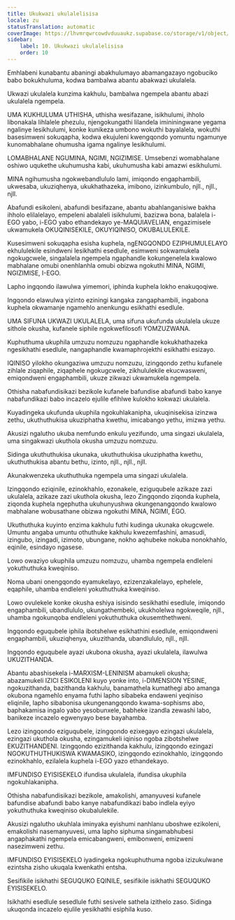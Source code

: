 ```yaml
---
title: Ukukwazi ukulalelisisa
locale: zu
statusTranslation: automatic
coverImage: https://lhvmrqwrcowdvduuaukz.supabase.co/storage/v1/object/public/strapi-uploads/small_cover-educacion-fundamental.webp-2d51a7828a2b1309555be27f7e2a61a0.webp
sidebar:
    label: 10. Ukukwazi ukulalelisisa
    order: 10
---
```

Emhlabeni kunabantu abaningi abakhulumayo abamangazayo ngobuciko babo bokukhuluma, kodwa bambalwa abantu abakwazi ukulalela.

Ukwazi ukulalela kunzima kakhulu, bambalwa ngempela abantu abazi ukulalela ngempela.

UMA KUKHULUMA UTHISHA, uthisha wesifazane, isikhulumi, ihholo libonakala lihlalele phezulu, njengokungathi lilandela imininingwane yegama ngalinye lesikhulumi, konke kunikeza umbono wokuthi bayalalela, wokuthi basesimweni sokuqapha, kodwa ekujuleni kwengqondo yomuntu ngamunye kunomabhalane ohumusha igama ngalinye lesikhulumi.

LOMABHALANE NGUMINA, NGIMI, NGIZIMISE. Umsebenzi womabhalane oshiwo uqukethe ukuhumusha kabi, ukuhumusha kabi amazwi esikhulumi.

MINA ngihumusha ngokwebandlululo lami, imiqondo engaphambili, ukwesaba, ukuziqhenya, ukukhathazeka, imibono, izinkumbulo, njll., njll., njll.

Abafundi esikoleni, abafundi besifazane, abantu abahlanganisiwe bakha ihholo elilalelayo, empeleni abalaleli isikhulumi, bazizwa bona, balalela i-EGO yabo, i-EGO yabo ethandekayo ye-MAQUIAVELIAN, engazimisele ukwamukela OKUQINISEKILE, OKUYIQINISO, OKUBALULEKILE.

Kusesimweni sokuqapha esisha kuphela, ngENGQONDO EZIPHUMULELAYO ekhululekile esindweni lesikhathi esedlule, esimweni sokwamukela ngokugcwele, singalalela ngempela ngaphandle kokungenelela kwalowo mabhalane omubi onenhlanhla omubi obizwa ngokuthi MINA, NGIMI, NGIZIMISE, I-EGO.

Lapho ingqondo ilawulwa yimemori, iphinda kuphela lokho enakuqoqiwe.

Ingqondo elawulwa yizinto eziningi kangaka zangaphambili, ingabona kuphela okwamanje ngamehlo anenkungu esikhathi esedlule.

UMA SIFUNA UKWAZI UKULALELA, uma sifuna ukufunda ukulalela ukuze sithole okusha, kufanele siphile ngokwefilosofi YOMZUZWANA.

Kuphuthuma ukuphila umzuzu nomzuzu ngaphandle kokukhathazeka ngesikhathi esedlule, nangaphandle kwamaphrojekthi esikhathi esizayo.

IQINISO yilokho okungaziwa umzuzu nomzuzu, izingqondo zethu kufanele zihlale ziqaphile, ziqaphele ngokugcwele, zikhululekile ekucwasweni, emiqondweni engaphambili, ukuze zikwazi ukwamukela ngempela.

Othisha nabafundisikazi bezikole kufanele bafundise abafundi babo kanye nabafundikazi babo incazelo ejulile efihlwe kulokho kokwazi ukulalela.

Kuyadingeka ukufunda ukuphila ngokuhlakanipha, ukuqinisekisa izinzwa zethu, ukuthuthukisa ukuziphatha kwethu, imicabango yethu, imizwa yethu.

Akusizi ngalutho ukuba nemfundo enkulu yezifundo, uma singazi ukulalela, uma singakwazi ukuthola okusha umzuzu nomzuzu.

Sidinga ukuthuthukisa ukunaka, ukuthuthukisa ukuziphatha kwethu, ukuthuthukisa abantu bethu, izinto, njll., njll., njll.

Akunakwenzeka ukuthuthuka ngempela uma singazi ukulalela.

Izingqondo eziqinile, ezinokhahlo, ezonakele, eziguqubele azikaze zazi ukulalela, azikaze zazi ukuthola okusha, lezo Zingqondo ziqonda kuphela, ziqonda kuphela ngephutha ukuhunyushwa okungenangqondo kwalowo mabhalane wobusathane obizwa ngokuthi MINA, NGIMI, EGO.

Ukuthuthuka kuyinto enzima kakhulu futhi kudinga ukunaka okugcwele. Umuntu angaba umuntu othuthuke kakhulu kwezemfashini, amasudi, izingubo, izingadi, izimoto, ubungane, nokho aqhubeke nokuba nonokhahlo, eqinile, esindayo ngasese.

Lowo owaziyo ukuphila umzuzu nomzuzu, uhamba ngempela endleleni yokuthuthuka kweqiniso.

Noma ubani onengqondo eyamukelayo, ezizenzakalelayo, ephelele, eqaphile, uhamba endleleni yokuthuthuka kweqiniso.

Lowo ovulekele konke okusha eshiya isisindo sesikhathi esedlule, imiqondo engaphambili, ubandlululo, ukungathembeki, ukukholelwa ngokweqile, njll., uhamba ngokunqoba endleleni yokuthuthuka okusemthethweni.

Ingqondo eguqubele iphila ibotshelwe esikhathini esedlule, emiqondweni engaphambili, ukuziqhenya, ukuzithanda, ubandlululo, njll., njll.

Ingqondo eguqubele ayazi ukubona okusha, ayazi ukulalela, ilawulwa UKUZITHANDA.

Abantu abashisekela i-MARXISM-LENINISM abamukeli okusha; abazamukeli IZICI ESIKOLENI kuyo yonke into, i-DIMENSION YESINE, ngokuzithanda, bazithanda kakhulu, banamathela kumathegi abo amanga okubona ngamehlo enyama futhi lapho sibabeka endaweni yeqiniso eliqinile, lapho sibabonisa ukungenangqondo kwama-sophisms abo, baphakamisa ingalo yabo yesobunxele, babheke izandla zewashi labo, banikeze incazelo egwenyayo bese bayahamba.

Lezo izingqondo eziguqubele, izingqondo ezixegayo ezingazi ukulalela, ezingazi ukuthola okusha, ezingamukeli iqiniso ngoba zibotshelwe EKUZITHANDENI. Izingqondo ezizithanda kakhulu, izingqondo ezingazi NGOKUTHUTHUKISWA KWAMASIKO, izingqondo ezinokhahlo, izingqondo ezinokhahlo, ezilalela kuphela i-EGO yazo ethandekayo.

IMFUNDISO EYISISEKELO ifundisa ukulalela, ifundisa ukuphila ngokuhlakanipha.

Othisha nabafundisikazi bezikole, amakolishi, amanyuvesi kufanele bafundise abafundi babo kanye nabafundikazi babo indlela eyiyo yokuthuthuka kweqiniso okubalulekile.

Akusizi ngalutho ukuhlala iminyaka eyishumi nanhlanu uboshwe ezikoleni, emakolishi nasemanyuvesi, uma lapho siphuma singamabhubesi angaphakathi ngempela emicabangweni, emibonweni, emizweni nasezimweni zethu.

IMFUNDISO EYISISEKELO iyadingeka ngokuphuthuma ngoba izizukulwane ezintsha zisho ukuqala kwenkathi entsha.

Sesifikile isikhathi SEGUQUKO EQINILE, sesifikile isikhathi SEGUQUKO EYISISEKELO.

Isikhathi esedlule sesedlule futhi sesivele sathela izithelo zaso. Sidinga ukuqonda incazelo ejulile yesikhathi esiphila kuso.

